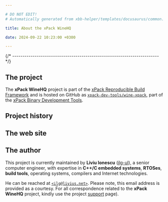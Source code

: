 ```yaml
---

# DO NOT EDIT!
# Automatically generated from xbb-helper/templates/docusaurus/common.

title: About the xPack WineHQ

date: 2024-09-22 10:23:00 +0300

---
```



{/* ------------------------------------------------------------------------ */}

## The project

The **xPack WineHQ** project is part of the
[xPack Reproducible Build Framework](https://xpack.github.io)
and is hosted on GitHub as
[`xpack-dev-tools/wine-xpack`](https://github.com/xpack-dev-tools/wine-xpack),
part of the [xPack Binary Development Tools](https://github.com/xpack-dev-tools/).

<MoreIntro/>

## Project history

<History/>

## The web site

<Website/>

## The author

This project is currently maintained by **Liviu Ionescu**
([ilg-ul](https://github.com/ilg-ul)),
a senior computer engineer, with expertise in **C++/C embedded systems**,
**RTOSes**, **build tools**, operating systems, compilers
and Internet technologies.

He can be reached at [`<ilg@livius.net>`](mailto:ilg@livius.net).
Please note, this email address is provided as a courtesy.
For all correspondence related to the **xPack WineHQ**
project, kindly use the project [support](/docs/support/) page).
